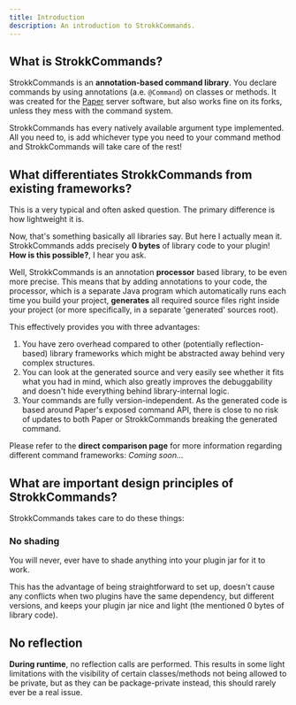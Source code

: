 ```yaml
---
title: Introduction
description: An introduction to StrokkCommands.
---
```


## What is StrokkCommands?
StrokkCommands is an **annotation-based command library**. You declare commands by using annotations (a.e. `@Command`)
on classes or methods. It was created for the [Paper](https://github.com/PaperMC/Paper) server software, but
also works fine on its forks, unless they mess with the command system.

StrokkCommands has every natively available argument type implemented. All you need to, is add whichever
type you need to your command method and StrokkCommands will take care of the rest!

## What differentiates StrokkCommands from existing frameworks?
This is a very typical and often asked question. The primary difference is how lightweight it is.

Now, that's something basically all libraries say. But here I actually mean it. StrokkCommands
adds precisely **0 bytes** of library code to your plugin! **How is this possible?**, I hear you ask.

Well, StrokkCommands is an annotation **processor** based library, to be even more precise.
This means that by adding annotations to your code, the processor, which is a separate Java
program which automatically runs each time you build your project, **generates** all required
source files right inside your project (or more specifically, in a separate 'generated' sources root).

This effectively provides you with three advantages:
1. You have zero overhead compared to other (potentially reflection-based) library frameworks which might
   be abstracted away behind very complex structures.
2. You can look at the generated source and very easily see whether it fits what you had in mind, which also
   greatly improves the debuggability and doesn't hide everything behind library-internal logic.
3. Your commands are fully version-independent. As the generated code is based around Paper's exposed command API,
   there is close to no risk of updates to both Paper or StrokkCommands breaking the generated command.

Please refer to the **direct comparison page** for more information regarding different command frameworks: *Coming soon...*

## What are important design principles of StrokkCommands?
StrokkCommands takes care to do these things:

### No shading
You will never, ever have to shade anything into your plugin jar for it to work.

This has the advantage of being straightforward to set up, doesn't cause any
conflicts when two plugins have the same dependency, but different versions,
and keeps your plugin jar nice and light (the mentioned 0 bytes of library code).

## No reflection
**During runtime**, no reflection calls are performed. This results in some light limitations
with the visibility of certain classes/methods not being allowed to be private, but as they can be
package-private instead, this should rarely ever be a real issue.

